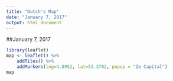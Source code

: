 ```yaml
---
title: "Dutch's Map"
date: "January 7, 2017"
output: html_document
---
```


##January 7, 2017
```r
library(leaflet)
map <- leaflet() %>%
    addTiles() %>%
    addMarkers(lng=4.8952, lat=52.3702, popup = "Ze Capital")
map
```